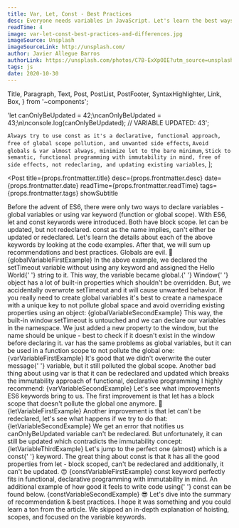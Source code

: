 ```yaml
---
title: Var, Let, Const - Best Practices
desc: Everyone needs variables in JavaScript. Let's learn the best ways to use them and how to avoid pitfalls which might cause unwanted side effects or introduce bugs in the code.
readTime: 4
image: var-let-const-best-practices-and-differences.jpg
imageSource: Unsplash
imageSourceLink: http://unsplash.com/
author: Javier Allegue Barros
authorLink: https://unsplash.com/photos/C7B-ExXpOIE?utm_source=unsplash&utm_medium=referral&utm_content=creditShareLink
tags: js
date: 2020-10-30
---
```


  Title,
  Paragraph,
  Text,
  Post,
  PostList,
  PostFooter,
  SyntaxHighlighter,
  Link,
  Box,
} from '~components';

  'let canOnlyBeUpdated = 42;\ncanOnlyBeUpdated = 43;\n\nconsole.log(canOnlyBeUpdated); // VARIABLE UPDATED: 43';

  `Always try to use const as it's a declarative, functional approach, free of global scope pollution, and unwanted side effects`,
  `Avoid globals & var almost always, minimize let to the bare minimum`,
  `Stick to semantic, functional programming with immutability in mind, free of side effects, not redeclaring, and updating existing variables`,
];

<Post
  title={props.frontmatter.title}
  desc={props.frontmatter.desc}
  date={props.frontmatter.date}
  readTime={props.frontmatter.readTime}
  tags={props.frontmatter.tags}
  showSubtitle
>
  <Title level={3}>Introduction</Title>
  <Paragraph>
    Before the advent of ES6, there were only two ways to declare variables -
    global variables or using <Text code>var</Text> keyword (function or global
    scope).
  </Paragraph>
  <Paragraph lastParagraph>
    With ES6, <Text code>let</Text> and <Text code>const</Text> keywords were
    introduced. Both have block scope. <Text code>let</Text> can be updated, but
    not redeclared. <Text code>const</Text> as the name implies, can't either be
    updated or redeclared.
  </Paragraph>
  <Title level={3}>Variables</Title>
  <Paragraph breakParagraph>
    Let's learn the details about each of the above keywords by looking at the
    code examples. After that, we will sum up recommendations and best
    practices.
  </Paragraph>
  <Title level={4} transform="none">
    ❌ 🔥 ❌ Global
  </Title>
  <Paragraph>Globals are evil. 👿</Paragraph>
  <SyntaxHighlighter>{globalVariableFirstExample}</SyntaxHighlighter>
  <Paragraph>
    In the above example, we declared the <Text code>setTimeout</Text> variable
    without using any keyword and assigned the <Text code>Hello World</Text>{' '}
    string to it. This way, the variable became <Text strong>global</Text>.{' '}
    <Link href="https://www.w3schools.com/jsref/obj_window.asp">Window</Link>{' '}
    object has a lot of built-in properties which shouldn't be overridden. But,
    we accidentally overwrote <Text code>setTimeout</Text> and it will cause
    unwanted behavior.
  </Paragraph>
  <Paragraph>
    If you really need to create global variables it's best to create a
    namespace with a unique key to not pollute global space and avoid overriding
    existing properties using an object:
  </Paragraph>
  <SyntaxHighlighter showCopy>{globalVariableSecondExample}</SyntaxHighlighter>
  <Paragraph breakParagraph>
    This way, the built-in <Text code>window.setTimeout</Text> is untouched and
    we can declare our variables in the namespace. We just added a new property
    to the <Text code>window</Text>, but the name should be unique - best to
    check if it doesn't exist in the <Text code>window</Text> before declaring
    it.
  </Paragraph>
  <Title level={4} transform="none">
    ❌ Var
  </Title>
  <Paragraph>
    <Text code>var</Text> has the same problems as global variables, but it can
    be used in a function scope to not pollute the global one:
  </Paragraph>
  <SyntaxHighlighter showCopy>{varVariableFirstExample}</SyntaxHighlighter>
  <Paragraph>
    It's good that we didn't overwrite the outer <Text code>message</Text>{' '}
    variable, but it still polluted the global scope.
  </Paragraph>
  <Paragraph>
    Another bad thing about using <Text code>var</Text> is that it can be
    redeclared and updated which breaks the immutability approach of functional,
    declarative programming I highly recommend:
  </Paragraph>
  <SyntaxHighlighter showCopy>{varVariableSecondExample}</SyntaxHighlighter>
  <Paragraph breakParagraph>
    Let's see what improvements ES6 keywords bring to us.
  </Paragraph>
  <Title level={4} transform="none">
    ⚠️ Let
  </Title>
  <Paragraph>
    The first improvement is that <Text code>let</Text> has a block scope that
    doesn't pollute the global one anymore. 🥳
  </Paragraph>
  <SyntaxHighlighter showCopy>{letVariableFirstExample}</SyntaxHighlighter>
  <Paragraph>
    Another improvement is that <Text code>let</Text> can't be redeclared, let's
    see what happens if we try to do that:
  </Paragraph>
  <SyntaxHighlighter showCopy>{letVariableSecondExample}</SyntaxHighlighter>
  <Paragraph>
    We get an error that notifies us <Text code>canOnlyBeUpdated</Text> variable
    can't be redeclared.
  </Paragraph>
  <Paragraph>
    But unfortunately, it can still be updated which contradicts the
    immutability concept:
  </Paragraph>
  <SyntaxHighlighter showCopy>{letVariableThirdExample}</SyntaxHighlighter>
  <Paragraph breakParagraph>
    Let's jump to the perfect one (almost) which is a <Text code>const</Text>{' '}
    keyword.
  </Paragraph>
  <Title level={4} transform="none">
    ✅ Const
  </Title>
  <Paragraph>
    The great thing about <Text code>const</Text> is that it has all the good
    properties from <Text code>let</Text> - block scoped, can't be redeclared
    and additionally, it can't be updated. 😍
  </Paragraph>
  <SyntaxHighlighter showCopy>{constVariableFirstExample}</SyntaxHighlighter>
  <Paragraph>
    <Text code>const</Text> keyword perfectly fits in functional, declarative
    programming with immutability in mind.
  </Paragraph>
  <Paragraph>
    An additional example of how good it feels to write code using{' '}
    <Text code>const</Text> can be found below.
  </Paragraph>
  <SyntaxHighlighter showCopy>{constVariableSecondExample}</SyntaxHighlighter>
  <Paragraph lastParagraph>
    😎 Let's dive into the summary of recommendation & best practices.
  </Paragraph>
  <Title level={3}>Summary</Title>
  <Paragraph>
    <PostList data={summaryList} />
    <Paragraph lastParagraph />
  </Paragraph>
  <Title level={3}>Closing Notes</Title>
  <Paragraph>
    I hope it was something and you could learn a ton from the article. We
    skipped an in-depth explanation of hoisting, scopes, and focused on the
    variable keywords.
  </Paragraph>
  <PostFooter />
</Post>
